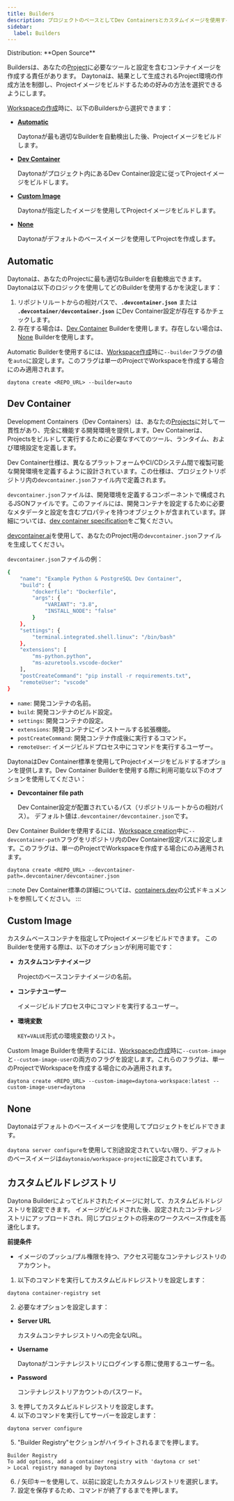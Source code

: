 ```yaml
---
title: Builders
description: プロジェクトのベースとしてDev Containersとカスタムイメージを使用する方法を詳述したリファレンス。
sidebar:
  label: Builders
---
```



<Label>
  Distribution: **Open Source**
</Label>


Buildersは、あなたの[Project](/docs/ja/usage/projects)に必要なツールと設定を含むコンテナイメージを作成する責任があります。
Daytonaは、結果として生成されるProject環境の作成方法を制御し、Projectイメージをビルドするための好みの方法を選択できるようにします。

[Workspaceの作成](/docs/ja/usage/workspaces#create-a-workspace)時に、以下のBuildersから選択できます：

- [**Automatic**](#automatic)

   Daytonaが最も適切なBuilderを自動検出した後、Projectイメージをビルドします。

- [**Dev Container**](#dev-container)

   Daytonaがプロジェクト内にあるDev Container設定に従ってProjectイメージをビルドします。

- [**Custom Image**](#custom-image)

   Daytonaが指定したイメージを使用してProjectイメージをビルドします。

- [**None**](#none)

   Daytonaがデフォルトのベースイメージを使用してProjectを作成します。

## Automatic

Daytonaは、あなたのProjectに最も適切なBuilderを自動検出できます。Daytonaは以下のロジックを使用してどのBuilderを使用するかを決定します：

1. リポジトリルートからの相対パスで、**`.devcontainer.json`** または **`.devcontainer/devcontainer.json`** にDev Container設定が存在するかチェックします。
2. 存在する場合は、[Dev Container](#dev-container) Builderを使用します。存在しない場合は、[None](#none) Builderを使用します。

Automatic Builderを使用するには、[Workspace作成](/docs/ja/usage/workspaces#create-a-workspace)時に`--builder`フラグの値を`auto`に設定します。このフラグは単一のProjectでWorkspaceを作成する場合にのみ適用されます。

```shell
daytona create <REPO_URL> --builder=auto
```

## Dev Container

Development Containers（Dev Containers）は、あなたの[Projects](/docs/ja/usage/projects)に対して一貫性があり、完全に機能する開発環境を提供します。Dev Containerは、Projectsをビルドして実行するために必要なすべてのツール、ランタイム、および環境設定を定義します。

Dev Container仕様は、異なるプラットフォームやCI/CDシステム間で複製可能な開発環境を定義するように設計されています。この仕様は、プロジェクトリポジトリ内の`devcontainer.json`ファイル内で定義されます。

`devcontainer.json`ファイルは、開発環境を定義するコンポーネントで構成されるJSONファイルです。このファイルには、開発コンテナを設定するために必要なメタデータと設定を含むプロパティを持つオブジェクトが含まれています。詳細については、[dev container specification](https://containers.dev/implementors/json_reference/)をご覧ください。

[devcontainer.ai](https://devcontainer.ai/)を使用して、あなたのProject用の`devcontainer.json`ファイルを生成してください。

`devcontainer.json`ファイルの例：

```sh
{
    "name": "Example Python & PostgreSQL Dev Container",
    "build": {
        "dockerfile": "Dockerfile",
        "args": {
            "VARIANT": "3.8",
            "INSTALL_NODE": "false"
        }
    },
    "settings": {
        "terminal.integrated.shell.linux": "/bin/bash"
    },
    "extensions": [
        "ms-python.python",
        "ms-azuretools.vscode-docker"
    ],
    "postCreateCommand": "pip install -r requirements.txt",
    "remoteUser": "vscode"
}
```

- `name`: 開発コンテナの名前。
- `build`: 開発コンテナのビルド設定。
- `settings`: 開発コンテナの設定。
- `extensions`: 開発コンテナにインストールする拡張機能。
- `postCreateCommand`: 開発コンテナ作成後に実行するコマンド。
- `remoteUser`: イメージビルドプロセス中にコマンドを実行するユーザー。

DaytonaはDev Container標準を使用してProjectイメージをビルドするオプションを提供します。Dev Container Builderを使用する際に利用可能な以下のオプションを使用してください：

- **Devcontainer file path**

   Dev Container設定が配置されているパス（リポジトリルートからの相対パス）。
   デフォルト値は`.devcontainer/devcontainer.json`です。

Dev Container Builderを使用するには、[Workspace creation](/docs/ja/usage/workspaces#create-a-workspace)中に`--devcontainer-path`フラグをリポジトリ内のDev Container設定パスに設定します。このフラグは、単一のProjectでWorkspaceを作成する場合にのみ適用されます。

```shell showLineNumbers
daytona create <REPO_URL> --devcontainer-path=.devcontainer/devcontainer.json
```

:::note
Dev Container標準の詳細については、[containers.dev](https://containers.dev/)の公式ドキュメントを参照してください。
:::

## Custom Image

カスタムベースコンテナを指定してProjectイメージをビルドできます。
このBuilderを使用する際は、以下のオプションが利用可能です：

- **カスタムコンテナイメージ**

   Projectのベースコンテナイメージの名前。

- **コンテナユーザー**

   イメージビルドプロセス中にコマンドを実行するユーザー。

- **環境変数**

   `KEY=VALUE`形式の環境変数のリスト。

Custom Image Builderを使用するには、[Workspaceの作成](/docs/ja/usage/workspaces#create-a-workspace)時に`--custom-image`と`--custom-image-user`の両方のフラグを設定します。これらのフラグは、単一のProjectでWorkspaceを作成する場合にのみ適用されます。

```shell
daytona create <REPO_URL> --custom-image=daytona-workspace:latest --custom-image-user=daytona
```

## None

Daytonaはデフォルトのベースイメージを使用してプロジェクトをビルドできます。

`daytona server configure`を使用して別途設定されていない限り、デフォルトのベースイメージは`daytonaio/workspace-project`に設定されています。

## カスタムビルドレジストリ

Daytona Builderによってビルドされたイメージに対して、カスタムビルドレジストリを設定できます。
イメージがビルドされた後、設定されたコンテナレジストリにアップロードされ、同じプロジェクトの将来のワークスペース作成を高速化します。

**前提条件**

- イメージのプッシュ/プル権限を持つ、アクセス可能なコンテナレジストリのアカウント。

1. 以下のコマンドを実行してカスタムビルドレジストリを設定します：

```shell
daytona container-registry set
```

2. 必要なオプションを設定します：

- **Server URL**

   カスタムコンテナレジストリへの完全なURL。

- **Username**

   Daytonaがコンテナレジストリにログインする際に使用するユーザー名。

- **Password**

   コンテナレジストリアカウントのパスワード。

3. <Keyboard shortcuts="Enter" />を押してカスタムビルドレジストリを設定します。
4. 以下のコマンドを実行してサーバーを設定します：

```shell
daytona server configure
```

5. "Builder Registry"セクションがハイライトされるまで<Keyboard shortcuts="Enter" />を押します。

```text
Builder Registry
To add options, add a container registry with 'daytona cr set'
> Local registry managed by Daytona
```

6. <Keyboard shortcuts="↑" /> / <Keyboard shortcuts="↓" />矢印キーを使用して、以前に設定したカスタムレジストリを選択します。
7. 設定を保存するため、コマンドが終了するまで<Keyboard shortcuts="Enter" />を押します。
